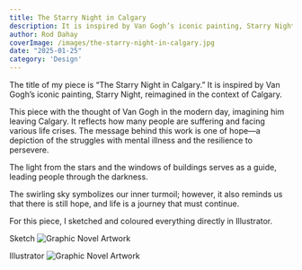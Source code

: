 ```yaml
---
title: The Starry Night in Calgary
description: It is inspired by Van Gogh’s iconic painting, Starry Night, reimagined in the context of Calgary.
author: Rod Dahay
coverImage: /images/the-starry-night-in-calgary.jpg
date: "2025-01-25"
category: 'Design'
---
```


The title of my piece is “The Starry Night in Calgary.”
It is inspired by Van Gogh’s iconic painting, Starry Night, reimagined in the context of Calgary.

This piece with the thought of Van Gogh in the modern day, imagining him leaving Calgary. It reflects how many people are suffering and facing various life crises. The message behind this work is one of hope—a depiction of the struggles with mental illness and the resilience to persevere.

The light from the stars and the windows of buildings serves as a guide, leading people through the darkness.

The swirling sky symbolizes our inner turmoil; however, it also reminds us that there is still hope, and life is a journey that must continue.

For this piece, I sketched and coloured everything directly in Illustrator.

Sketch
![Graphic Novel Artwork](/images/the-starry-night-in-calgary-sketch.jpg)


Illustrator
![Graphic Novel Artwork](/images/the-starry-night-in-calgary-full.jpg)




